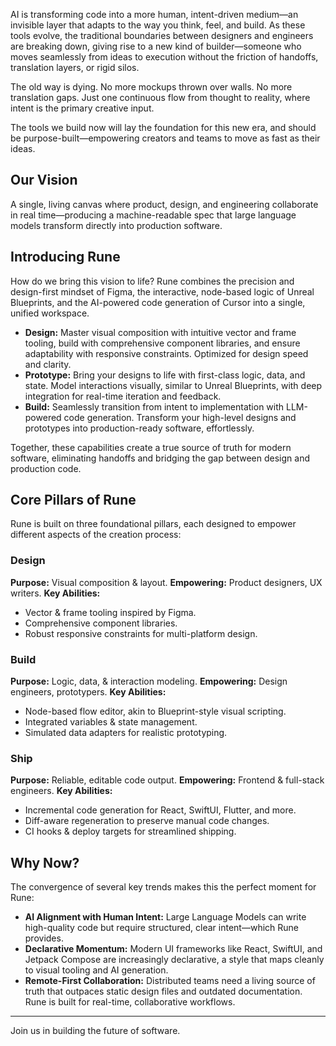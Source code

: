 AI is transforming code into a more human, intent-driven medium—an invisible layer that adapts to the way you think, feel, and build. As these tools evolve, the traditional boundaries between designers and engineers are breaking down, giving rise to a new kind of builder—someone who moves seamlessly from ideas to execution without the friction of handoffs, translation layers, or rigid silos.

The old way is dying. No more mockups thrown over walls. No more translation gaps. Just one continuous flow from thought to reality, where intent is the primary creative input.

The tools we build now will lay the foundation for this new era, and should be purpose-built—empowering creators and teams to move as fast as their ideas.

## Our Vision

A single, living canvas where product, design, and engineering collaborate in real time—producing a machine-readable spec that large language models transform directly into production software.

## Introducing Rune

How do we bring this vision to life? Rune combines the precision and design-first mindset of Figma, the interactive, node-based logic of Unreal Blueprints, and the AI-powered code generation of Cursor into a single, unified workspace.

*   **Design:** Master visual composition with intuitive vector and frame tooling, build with comprehensive component libraries, and ensure adaptability with responsive constraints. Optimized for design speed and clarity.
*   **Prototype:** Bring your designs to life with first-class logic, data, and state. Model interactions visually, similar to Unreal Blueprints, with deep integration for real-time iteration and feedback.
*   **Build:** Seamlessly transition from intent to implementation with LLM-powered code generation. Transform your high-level designs and prototypes into production-ready software, effortlessly.

Together, these capabilities create a true source of truth for modern software, eliminating handoffs and bridging the gap between design and production code.

## Core Pillars of Rune

Rune is built on three foundational pillars, each designed to empower different aspects of the creation process:

### Design
**Purpose:** Visual composition & layout.
**Empowering:** Product designers, UX writers.
**Key Abilities:**
*   Vector & frame tooling inspired by Figma.
*   Comprehensive component libraries.
*   Robust responsive constraints for multi-platform design.

### Build
**Purpose:** Logic, data, & interaction modeling.
**Empowering:** Design engineers, prototypers.
**Key Abilities:**
*   Node-based flow editor, akin to Blueprint-style visual scripting.
*   Integrated variables & state management.
*   Simulated data adapters for realistic prototyping.

### Ship
**Purpose:** Reliable, editable code output.
**Empowering:** Frontend & full-stack engineers.
**Key Abilities:**
*   Incremental code generation for React, SwiftUI, Flutter, and more.
*   Diff-aware regeneration to preserve manual code changes.
*   CI hooks & deploy targets for streamlined shipping.

## Why Now?

The convergence of several key trends makes this the perfect moment for Rune:

*   **AI Alignment with Human Intent:** Large Language Models can write high-quality code but require structured, clear intent—which Rune provides.
*   **Declarative Momentum:** Modern UI frameworks like React, SwiftUI, and Jetpack Compose are increasingly declarative, a style that maps cleanly to visual tooling and AI generation.
*   **Remote-First Collaboration:** Distributed teams need a living source of truth that outpaces static design files and outdated documentation. Rune is built for real-time, collaborative workflows.

---

Join us in building the future of software.
